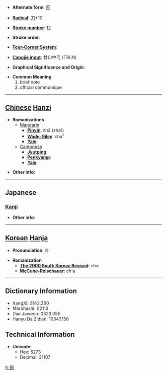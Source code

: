 * '''Alternate form''': [[箚]]

* '''[[Wiktionary:Chinese radical index| Radical]]''': [[Wiktionary:Chinese radical index 刀|刀]]+10

* '''[[Wiktionary:Chinese total strokes index|Stroke number]]''': [[Wiktionary:Chinese total strokes index 12|12]]

* '''Stroke order''': 

* '''[[Wiktionary:Chinese four corner index|Four-Corner System]]''': 

* '''[[Wiktionary:Chinese Cangjie index|Cangjie input]]''': 廿口中弓 (TRLN)

* '''Graphical Significance and Origin''': 

* '''Common Meaning'''
*#brief note
*# official communique


----

== [[Chinese]] [[Hanzi]] ==

* '''Romanizations'''
** [[Mandarin]]
*** '''[[Pinyin]]''': zhā (zha1)
*** '''[[Wade-Giles]]''': cha<sup>1</sup>
*** '''[[Yale]]''': 
**[[Cantonese]]
***'''[[Jyutping]]''':
***'''[[Penkyamp]]''': 
***'''[[Yale]]''': 

* '''Other info''': 

----

==Japanese==
===[[Kanji]]===
{{kanji|on readings=[[とう]] (tō), [[さつ]] (satsu)
|kun readings=[[かぎ]] (kagi), [[かま]] (kama), [[さす]] (sasu)
}}

* '''Other info''':  

----

== [[Korean]] [[Hanja]] ==

* '''Pronunciation''': 차

* '''Romanization'''
** '''[[The 2000 South Korean Revised Romanization|The 2000 South Korean Revised]]''': cha
** '''[[McCune-Reischauer]]''': ch'a

----

== Dictionary Information ==

* KangXi: 0142.360
* Morohashi: 02113
* Dae Jaweon: 0323.050
* Hanyu Da Zidian: 10347.150

== Technical Information ==

* '''Unicode''':
** Hex: 5273
** Decimal: 21107

[[fr:剳]]